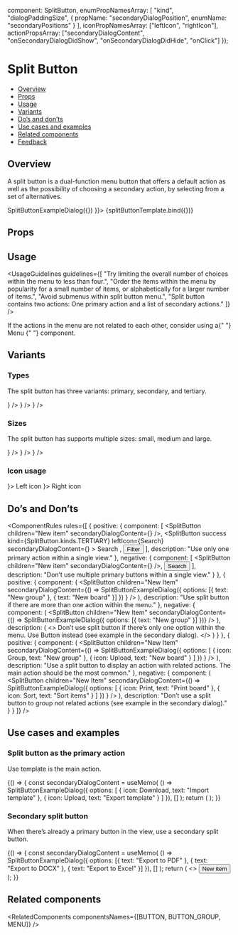 
  component: SplitButton,
  enumPropNamesArray: [
    "kind",
    "dialogPaddingSize",
    {
      propName: "secondaryDialogPosition",
      enumName: "secondaryPositions"
    }
  ],
  iconPropNamesArray: ["leftIcon", "rightIcon"],
  actionPropsArray: ["secondaryDialogContent", "onSecondaryDialogDidShow", "onSecondaryDialogDidHide", "onClick"]
});

<Meta
  title="Buttons/Split Button"
  component={SplitButton}
  argTypes={metaSettings.argTypes}
  decorators={metaSettings.decorators}
/>

<!--- Component template -->


<!--- Component documentation -->

# Split Button

- [Overview](#overview)
- [Props](#props)
- [Usage](#usage)
- [Variants](#variants)
- [Do’s and don’ts](#dos-and-donts)
- [Use cases and examples](#use-cases-and-examples)
- [Related components](#related-components)
- [Feedback](#feedback)

## Overview

A split button is a dual-function menu button that offers a default action as well as the possibility of choosing a secondary action, by selecting from a set of alternatives.

<Canvas>
  <Story name="Overview" args={{ children: "Button", secondaryDialogContent: () => SplitButtonExampleDialog({}) }}>
    {splitButtonTemplate.bind({})}
  </Story>
</Canvas>

## Props

<ArgsTable story="Overview" />

## Usage

<UsageGuidelines
  guidelines={[
    "Try limiting the overall number of choices within the menu to less than four.",
    "Order the items within the menu by popularity for a small number of items, or alphabetically for a larger number of items.",
    "Avoid submenus within split button menu.",
    "Split button contains two actions: One primary action and a list of secondary actions."
  ]}
/>

<Tip>
  If the actions in the menu are not related to each other, consider using a{" "}
  <Link href="/?path=/docs/navigation-menu--overview" size={Link.sizes.SMALL} withoutSpacing>
    Menu
  </Link>{" "}
  component.
</Tip>

## Variants

### Types

The split button has three variants: primary, secondary, and tertiary.

<Canvas>
  <Story name="Types">
    <SplitButton children="Primary" secondaryDialogContent={<SplitButtonExampleDialog />} />
    <SplitButton
      children="Secondary"
      kind={SplitButton.kinds.SECONDARY}
      secondaryDialogContent={<SplitButtonExampleDialog />}
    />
    <SplitButton
      children="Tertiary"
      kind={SplitButton.kinds.TERTIARY}
      secondaryDialogContent={<SplitButtonExampleDialog />}
    />
  </Story>
</Canvas>

### Sizes

The split button has supports multiple sizes: small, medium and large.

<Canvas>
  <Story name="Sizes">
    <SplitButton
      children="Small"
      size={SplitButton.sizes.SMALL}
      secondaryDialogContent={<SplitButtonExampleDialog />}
    />
    <SplitButton
      children="Medium"
      size={SplitButton.sizes.MEDIUM}
      secondaryDialogContent={<SplitButtonExampleDialog />}
    />
    <SplitButton
      children="Large"
      size={SplitButton.sizes.LARGE}
      secondaryDialogContent={<SplitButtonExampleDialog />}
    />
  </Story>
</Canvas>

### Icon usage

<Canvas>
  <Story name="Split button with icons">
    <SplitButton leftIcon={Add} secondaryDialogContent={<SplitButtonExampleDialog />}>
      Left icon
    </SplitButton>
    <SplitButton rightIcon={Add} secondaryDialogContent={<SplitButtonExampleDialog />}>
      Right icon
    </SplitButton>
  </Story>
</Canvas>

## Do’s and Don’ts

<ComponentRules
  rules={[
    {
      positive: {
        component: [
          <SplitButton children="New item" secondaryDialogContent={<SplitButtonExampleDialog />} />,
          <SplitButton
            success
            kind={SplitButton.kinds.TERTIARY}
            leftIcon={Search}
            secondaryDialogContent={<SplitButtonExampleDialog />}
          >
            Search
          </SplitButton>,
          <Button kind={Button.kinds.TERTIARY} leftIcon={Filter}>
            Filter
          </Button>
        ],
        description: "Use only one primary action within a single view."
      },
      negative: {
        component: [
          <SplitButton children="New item" secondaryDialogContent={<SplitButtonExampleDialog />} />,
          <Button>Search</Button>
        ],
        description: "Don’t use multiple primary buttons within a single view."
      }
    },
    {
      positive: {
        component: (
          <SplitButton
            children="New Item"
            secondaryDialogContent={() =>
              SplitButtonExampleDialog({ options: [{ text: "New group" }, { text: "New board" }] })
            }
          />
        ),
        description: "Use split button if there are more than one action within the menu."
      },
      negative: {
        component: (
          <SplitButton
            children="New Item"
            secondaryDialogContent={() => SplitButtonExampleDialog({ options: [{ text: "New group" }] })}
          />
        ),
        description: (
          <>
            Don’t use split button if there’s only one option within the menu. Use
            <Link href="/?path=/docs/buttons-button--overview" withoutSpacing>
              Button
            </Link> instead (see example in the secondary dialog).
          </>
        )
      }
    },
    {
      positive: {
        component: (
          <SplitButton
            children="New Item"
            secondaryDialogContent={() =>
              SplitButtonExampleDialog({
                options: [
                  { icon: Group, text: "New group" },
                  { icon: Upload, text: "New board" }
                ]
              })
            }
          />
        ),
        description:
          "Use a split button to display an action with related actions. The main action should be the most common."
      },
      negative: {
        component: (
          <SplitButton
            children="New Item"
            secondaryDialogContent={() =>
              SplitButtonExampleDialog({
                options: [
                  { icon: Print, text: "Print board" },
                  { icon: Sort, text: "Sort items" }
                ]
              })
            }
          />
        ),
        description: "Don’t use a split button to group not related actions (see example in the secondary dialog)."
      }
    }
  ]}
/>

## Use cases and examples

### Split button as the primary action

Use template is the main action.

<Canvas>
  <Story name="Split button as the primary action">
    {() => {
      const secondaryDialogContent = useMemo(
        () =>
          SplitButtonExampleDialog({
            options: [
              { icon: Download, text: "Import template" },
              { icon: Upload, text: "Export template" }
            ]
          }),
        []
      );
      return (
        <SplitButton
          children="Use template"
          secondaryPositions={SplitButton.secondaryPositions.BOTTOM_END}
          secondaryDialogContent={secondaryDialogContent}
        />
      );
    }}
  </Story>
</Canvas>

### Secondary split button

When there’s already a primary button in the view, use a secondary split button.

<Canvas>
  <Story name="Secondary split button">
    {() => {
      const secondaryDialogContent = useMemo(
        () =>
          SplitButtonExampleDialog({
            options: [{ text: "Export to PDF" }, { text: "Export to DOCX" }, { text: "Export to Excel" }]
          }),
        []
      );
      return (
        <>
          <SplitButton
            children="Export to CSV"
            kind={SplitButton.kinds.SECONDARY}
            secondaryPositions={SplitButton.secondaryPositions.BOTTOM_MIDDLE}
            secondaryDialogContent={secondaryDialogContent}
          />
          <Button>New item</Button>
        </>
      );
    }}
  </Story>
</Canvas>

## Related components

<RelatedComponents componentsNames={[BUTTON, BUTTON_GROUP, MENU]} />
